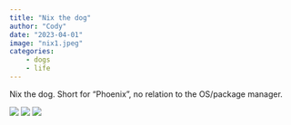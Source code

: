 ```yaml
---
title: "Nix the dog"
author: "Cody"
date: "2023-04-01"
image: "nix1.jpeg"
categories: 
    - dogs
    - life
---
```


Nix the dog. Short for "Phoenix", no relation to the OS/package manager.

![](nix2.jpeg)
![](nix3.jpeg)
![](nix4.jpeg)
